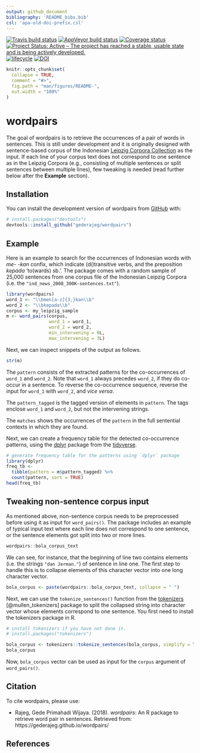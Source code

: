 ```yaml
---
output: github_document
bibliography: 'README_bibs.bib'
csl: 'apa-old-doi-prefix.csl'
---
```


<!-- README.md is generated from README.Rmd. Please edit that file -->

[![Travis build status](https://travis-ci.org/gederajeg/wordpairs.svg?branch=master)](https://travis-ci.org/gederajeg/wordpairs) [![AppVeyor build status](https://ci.appveyor.com/api/projects/status/github/gederajeg/wordpairs?branch=master&svg=true)](https://ci.appveyor.com/project/gederajeg/wordpairs) [![Coverage status](https://codecov.io/gh/gederajeg/wordpairs/branch/master/graph/badge.svg)](https://codecov.io/github/gederajeg/wordpairs?branch=master) 
[![Project Status: Active – The project has reached a stable, usable state and is being actively developed.](http://www.repostatus.org/badges/latest/active.svg)](http://www.repostatus.org/#active)
[![lifecycle](https://img.shields.io/badge/lifecycle-maturing-blue.svg)](https://www.tidyverse.org/lifecycle/#maturing)
[![DOI](https://img.shields.io/badge/doi-10.26180/5ba868cee0ef4-blue.svg?style=flat)](http://dx.doi.org/10.26180/5ba868cee0ef4)

```r
knitr::opts_chunk$set(
  collapse = TRUE,
  comment = "#>",
  fig.path = "man/figures/README-",
  out.width = "100%"
)
```
# wordpairs

The goal of wordpairs is to retrieve the occurrences of a pair of words in sentences. This is still under development and it is originally designed with sentence-based corpus of the Indonesian [Leipzig Corpora Collection](http://wortschatz.uni-leipzig.de/en/download) as the input. If each line of your corpus text does not correspond to one sentence as in the Leipzig Corpora (e.g., consisting of multiple sentences or split sentences between multiple lines), few tweaking is needed (read further below after the **Example** section).

## Installation

You can install the development version of wordpairs from [GitHub](https://github.com/) with:

``` r
# install.packages("devtools")
devtools::install_github("gederajeg/wordpairs")
```
## Example

Here is an example to search for the occurrences of Indonesian words with *me- -kan* confix, which indicate (di)transitive verbs, and the preposition *kepada* 'to(wards) sb.'. The package comes with a random sample of 25,000 sentences from one corpus file of the Indonesian Leipzig Corpora (i.e. the `"ind_news_2008_300K-sentences.txt"`).

```r
library(wordpairs)
word_1 <- "\\bmen[a-z]{3,}kan\\b"
word_2 <- "\\bkepada\\b"
corpus <- my_leipzig_sample
m <- word_pairs(corpus,
                word_1 = word_1,
                word_2 = word_2,
                min_intervening = 0L,
                max_intervening = 3L)
```

Next, we can inspect snippets of the output as follows.

```r
str(m)
```

The `pattern` consists of the extracted patterns for the co-occurrences of `word_1` and `word_2`. Note that `word_1` always precedes `word_2`, if they do co-occur in a sentence. To reverse the co-occurrence sequence, reverse the input for `word_1` with `word_2`, and *vice versa*.

The `pattern_tagged` is the tagged version of elements in `pattern`. The tags enclose `word_1` and `word_2`, but not the intervening strings.

The `matches` shows the occurrences of the `pattern` in the full sentential contexts in which they are found.

Next, we can create a frequency table for the detected co-occurrence patterns, using the [dplyr](https://dplyr.tidyverse.org) package from the [tidyverse](https://www.tidyverse.org).

```r
# generate frequency table for the patterns using `dplyr` package
library(dplyr)
freq_tb <- 
  tibble(pattern = m$pattern_tagged) %>% 
  count(pattern, sort = TRUE)
head(freq_tb)
```

## Tweaking non-sentence corpus input

As mentioned above, non-sentence corpus needs to be preprocessed before using it as input for `word_pairs()`. The package includes an example of typical input text where each line does not correspond to one sentence, or the sentence elements got split into two or more lines.

```r
wordpairs::bola_corpus_text
```

We can see, for instance, that the beginning of line two contains elements (i.e. the strings `"dan Jerman."`) of sentence in line one. The first step to handle this is to collapse elements of this character vector into one long character vector.

```r
bola_corpus <- paste(wordpairs::bola_corpus_text, collapse = " ")
```

Next, we can use the `tokenize_sentences()` function from the [tokenizers](https://cran.r-project.org/web/packages/tokenizers/index.html) [@mullen_tokenizers] package to split the collapsed string into character vector whose elements correspond to one sentence. You first need to install the tokenizers package in R.

```r
# install tokenizers if you have not done it.
# install.packages("tokenizers")

bola_corpus <- tokenizers::tokenize_sentences(bola_corpus, simplify = TRUE)
bola_corpus
```

Now, `bola_corpus` vector can be used as input for the `corpus` argument of `word_pairs()`.


## Citation

To cite wordpairs, please use:

- Rajeg, Gede Primahadi Wijaya. (2018). *wordpairs*: An R package to retrieve word pair in sentences. Retrieved from: https://gederajeg.github.io/wordpairs/

## References

